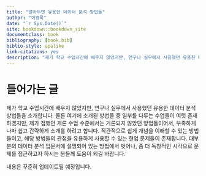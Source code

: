 ```yaml
--- 
title: "알아두면 유용한 데이터 분석 방법들"
author: "이영록"
date: "`r Sys.Date()`"
site: bookdown::bookdown_site
documentclass: book
bibliography: [book.bib]
biblio-style: apalike
link-citations: yes
description: "제가 학교 수업시간에 배우지 않았지만, 연구나 실무에서 사용했던 유용한 데이터 분석 방법들을 소개합니다."
---
```


# 들어가는 글 {-}

제가 학교 수업시간에 배우지 않았지만, 연구나 실무에서 사용했던 유용한 데이터 분석 방법들을 소개합니다. 물론 여기에 소개된 방법들 중 일부를 다루는 수업들이 여럿 존재하겠지만, 제가 접했던 개론 수업 수준에서는 거론되지 않았던 방법들이어서, 부족하게나마 쉽고 간략하게 소개를 하려고 합니다. 직관적으로 쉽게 개념을 이해할 수 있는 방법들이고, 해당 방법들의 관점을 유용하게 사용할 수 있는 현업 문제들이 존재합니다. 대부분의 데이터 분석 입문서에 설명되어 있는 방법에서 벗어나, 좀 더 독창적인 시각으로 문제를 접근하고자 하시는 분들께 도움이 되길 바랍니다.

내용은 꾸준히 업데이트될 예정입니다.

